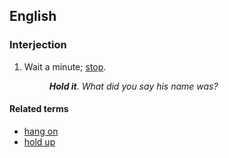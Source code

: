 ==English==

===Interjection===
{{en-intj|pos=[[hold]] [[it]]}}

# Wait a minute; [[stop]].
#: '''''Hold it'''. What did you say his name was?''

====Related terms====
*[[hang on]]
*[[hold up]]
